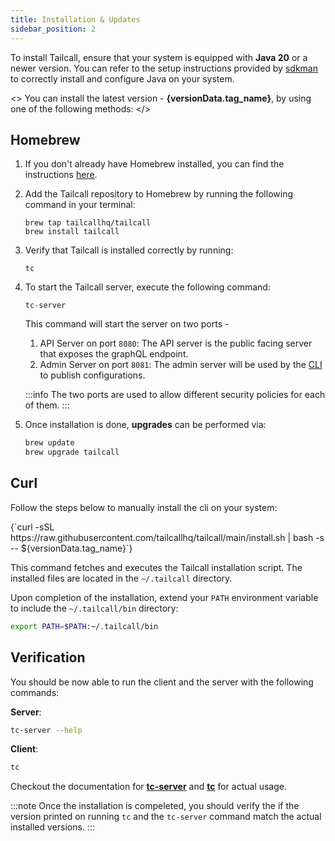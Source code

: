 ```yaml
---
title: Installation & Updates
sidebar_position: 2
---
```



To install Tailcall, ensure that your system is equipped with **Java 20** or a newer version. You can refer to the setup instructions provided by [sdkman] to correctly install and configure Java on your system.

[sdkman]: https://sdkman.io/jdks#tem

<>
  You can install the latest version - <b> {versionData.tag_name}</b>, by using
  one of the following methods:
</>

## Homebrew

1. If you don't already have Homebrew installed, you can find the instructions [here](https://brew.sh/).

2. Add the Tailcall repository to Homebrew by running the following command in your terminal:
   ```shell
   brew tap tailcallhq/tailcall
   brew install tailcall
   ```
3. Verify that Tailcall is installed correctly by running:
   ```shell
   tc
   ```
4. To start the Tailcall server, execute the following command:

   ```shell
   tc-server
   ```

   This command will start the server on two ports -

   1. API Server on port `8080`: The API server is the public facing server that exposes the graphQL endpoint.
   2. Admin Server on port `8081`: The admin server will be used by the [CLI] to publish configurations.

   :::info
   The two ports are used to allow different security policies for each of them.
   :::

5. Once installation is done, **upgrades** can be performed via:

   ```bash
   brew update
   brew upgrade tailcall
   ```

## Curl

Follow the steps below to manually install the cli on your system:

<CodeBlock language="bash">
  {`curl -sSL https://raw.githubusercontent.com/tailcallhq/tailcall/main/install.sh | bash -s -- ${versionData.tag_name}`}
</CodeBlock>

This command fetches and executes the Tailcall installation script. The installed files are located in the `~/.tailcall` directory.

Upon completion of the installation, extend your `PATH` environment variable to include the `~/.tailcall/bin` directory:

```bash
export PATH=$PATH:~/.tailcall/bin
```

## Verification

You should be now able to run the client and the server with the following commands:

**Server**:

```bash
tc-server --help
```

**Client**:

```bash
tc
```

Checkout the documentation for **[tc-server]** and **[tc]** for actual usage.

:::note
Once the installation is compeleted, you should verify the if the version printed on running `tc` and the `tc-server` command match the actual installed versions.
:::

[tc]: /docs/intro/cli
[tc-server]: /docs/intro/server
[CLI]: /docs/intro/cli
